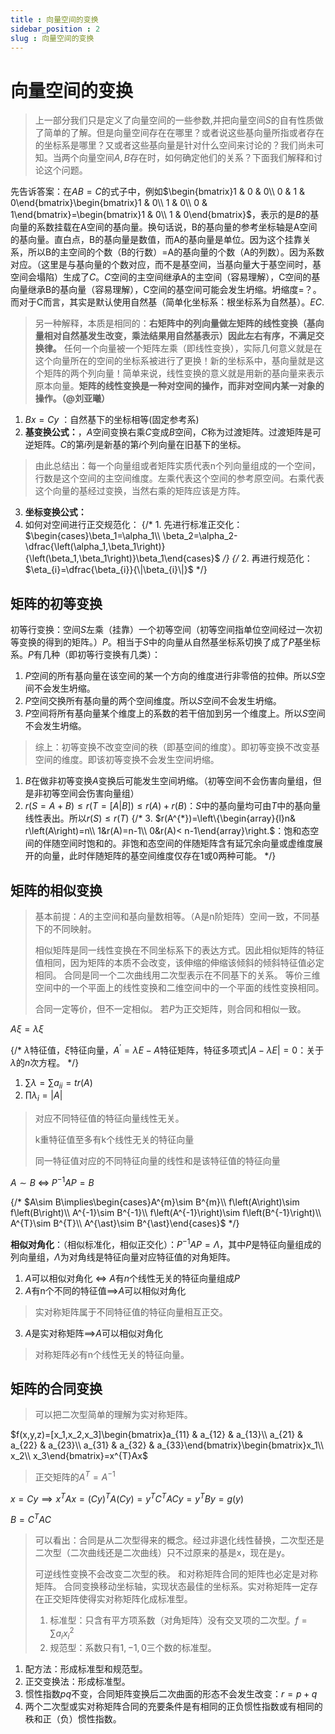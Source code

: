 ```yaml
---
title : 向量空间的变换
sidebar_position : 2
slug : 向量空间的变换
---
```

# 向量空间的变换

> 上一部分我们只是定义了向量空间的一些参数,并把向量空间$S$的自有性质做了简单的了解。但是向量空间存在在哪里？或者说这些基向量所指或者存在的坐标系是哪里？又或者这些基向量是针对什么空间来讨论的？我们尚未可知。当两个向量空间$A,B$存在时，如何确定他们的关系？下面我们解释和讨论这个问题。


先告诉答案：在$AB=C$的式子中，例如$\begin{bmatrix}1 & 0 & 0\\ 0 & 1 & 0\end{bmatrix}\begin{bmatrix}1 & 0\\ 1 & 0\\ 0 & 1\end{bmatrix}=\begin{bmatrix}1 & 0\\ 1 & 0\end{bmatrix}$，表示的是$B$的基向量的系数挂载在A空间的基向量。换句话说，B的基向量的参考坐标轴是A空间的基向量。直白点，B的基向量是数值，而A的基向量是单位。因为这个挂靠关系，所以B的主空间的个数（B的行数）=A的基向量的个数（A的列数）。因为系数对应。（这里是与基向量的个数对应，而不是基空间，当基向量大于基空间时，基空间会塌陷）生成了$C$。$C$空间的主空间继承A的主空间（容易理解），C空间的基向量继承B的基向量（容易理解），C空间的基空间可能会发生坍缩。坍缩度=？。而对于C而言，其实是默认使用自然基（简单化坐标系：根坐标系为自然基）。$EC.$

> 另一种解释，本质是相同的：**右矩阵中的列向量做左矩阵的线性变换（基向量相对自然基发生改变，乘法结果用自然基表示）因此左右有序，不满足交换律。** 任何一个向量被一个矩阵左乘（即线性变换），实际几何意义就是在这个向量所在的空间的坐标系被进行了更换！新的坐标系中，基向量就是这个矩阵的两个列向量！简单来说，线性变换的意义就是用新的基向量来表示原本向量。**矩阵的线性变换是一种对空间的操作，而非对空间内某一对象的操作。（@刘亚曦）**


1.  $Bx = Cy$ ：自然基下的坐标相等(固定参考系) 
2.  **基变换公式：**，$A$空间变换右乘$C$变成$B$空间，$C$称为过渡矩阵。过渡矩阵是可逆矩阵。$C$的第$i$列是新基的第$i$个列向量在旧基下的坐标。 
> 由此总结出：每一个向量组或者矩阵实质代表n个列向量组成的一个空间，行数是这个空间的主空间维度。左乘代表这个空间的参考原空间。右乘代表这个向量的基经过变换，当然右乘的矩阵应该是方阵。

 

3.  **坐标变换公式：** 
4.  如何对空间进行正交规范化： 
   {/* 1. 先进行标准正交化：$\begin{cases}\beta_1=\alpha_1\\ \beta_2=\alpha_2-\dfrac{\left(\alpha_1,\beta_1\right)}{\left(\beta_1,\beta_1\right)}\beta_1\end{cases}$ */}
   {/* 2. 再进行规范化：$\eta_{i}=\dfrac{\beta_{i}}{\|\beta_{i}\|}$ */}


## 矩阵的初等变换

初等行变换：空间$S$左乘（挂靠）一个初等空间（初等空间指单位空间经过一次初等变换的得到的矩阵。）$P$。相当于$S$中的向量从自然基坐标系切换了成了$P$基坐标系。$P$有几种（即初等行变换有几类）：

1. $P$空间的所有基向量在该空间的某一个方向的维度进行非零倍的拉伸。所以$S$空间不会发生坍缩。
2. $P$空间交换所有基向量的两个空间维度。所以$S$空间不会发生坍缩。
3. $P$空间将所有基向量某个维度上的系数的若干倍加到另一个维度上。所以$S$空间不会发生坍缩。

> 综上：初等变换不改变空间的秩（即基空间的维度）。即初等变换不改变基空间的维度。即该初等变换不会发生空间坍缩。


1.  $B$在做非初等变换$A$变换后可能发生空间坍缩。（初等空间不会伤害向量组，但是非初等空间会伤害向量组）
2. $r(S=A+B)\le r(T=[A|B])\le r(A)+r(B)$：$S$中的基向量均可由$T$中的基向量线性表出。所以$r(S)\le r(T)$
{/* 3. $r(A^{*})=\left\{\begin{array}{l}n& r\left(A\right)=n\\ 1&r(A)=n-1\\ 0&r(A)< n-1\end{array}\right.$：饱和态空间的伴随空间时饱和的。非饱和态空间的伴随矩阵含有延冗余向量或虚维度展开的向量，此时伴随矩阵的基空间维度仅存在1或0两种可能。 */}

## 矩阵的相似变换

> 基本前提：$A$的主空间和基向量数相等。（A是n阶矩阵）空间一致，不同基下的不同映射。
>  
> 相似矩阵是同一线性变换在不同坐标系下的表达方式。因此相似矩阵的特征值相同，因为矩阵的本质不会改变，该伸缩的伸缩该倾斜的倾斜特征值必定相同。 合同是同一个二次曲线用二次型表示在不同基下的关系。 等价三维空间中的一个平面上的线性变换和二维空间中的一个平面的线性变换相同。
>  
> 合同一定等价，但不一定相似。 若$P$为正交矩阵，则合同和相似一致。


$A\xi=\lambda\xi$

{/* $\lambda$特征值，$\xi$特征向量，$A^{\prime}=\lambda E-A$特征矩阵，特征多项式$|A-\lambda E|=0$：关于$\lambda$的$n$次方程。 */}

1. $\sum \lambda =\sum a_{ii}=tr(A)$
2. $\prod \lambda_i=|A|$

> 对应不同特征值的特征向量线性无关。
>  
> k重特征值至多有k个线性无关的特征向量
>  
> 同一特征值对应的不同特征向量的线性和是该特征值的特征向量


$A\sim B\;\iff\;P^{-1}AP=B$

{/* $A\sim B\implies\begin{cases}A^{m}\sim B^{m}\\ f\left(A\right)\sim f\left(B\right)\\ A^{-1}\sim B^{-1}\\ f\left(A^{-1}\right)\sim f\left(B^{-1}\right)\\ A^{T}\sim B^{T}\\ A^{\ast}\sim B^{\ast}\end{cases}$ */}

**相似对角化**：（相似标准化，相似正交化）：$P^{-1}AP=\Lambda$，其中$P$是特征向量组成的列向量组，$\Lambda$为对角线是特征向量对应特征值的对角矩阵。

1.  $A$可以相似对角化 $\iff$ $A$有$n$个线性无关的特征向量组成$P$ 
2.  $A$有n个不同的特征值$\implies$$A$可以相似对角化 
> 实对称矩阵属于不同特征值的特征向量相互正交。

 

3.  $A$是实对称矩阵$\implies$$A$可以相似对角化 
> 对称矩阵必有n个线性无关的特征向量。

 

## 矩阵的合同变换

> 可以把二次型简单的理解为实对称矩阵。


$f(x,y,z)=[x_1,x_2,x_3]\begin{bmatrix}a_{11} & a_{12} & a_{13}\\ a_{21} & a_{22} & a_{23}\\ a_{31} & a_{32} & a_{33}\end{bmatrix}\begin{bmatrix}x_1\\ x_2\\ x_3\end{bmatrix}=x^{T}Ax$

> 正交矩阵的$A^T=A^{-1}$


$x=Cy\implies x^TAx=(Cy)^TA(Cy)=y^TC^TACy=y^TBy=g(y)$

$B=C^TAC$

> 可以看出：合同是从二次型得来的概念。经过非退化线性替换，二次型还是二次型（二次曲线还是二次曲线）只不过原来的基是x，现在是y。
>  
> 可逆线性变换不会改变二次型的秩。 和对称矩阵合同的矩阵也必定是对称矩阵。 合同变换移动坐标轴，实现状态最佳的坐标系。实对称矩阵一定存在正交矩阵使得实对称矩阵化成标准型。
>  
> 1. 标准型：只含有平方项系数（对角矩阵）没有交叉项的二次型。$f=\sum a_ix_i^2$
> 2. 规范型：系数只有$1,-1,0$三个数的标准型。

1. 配方法：形成标准型和规范型。
2. 正交变换法：形成标准型。
3. 惯性指数$p q$不变，合同矩阵变换后二次曲面的形态不会发生改变：$r=p+q$
4. 两个二次型或实对称矩阵合同的充要条件是有相同的正负惯性指数或有相同的秩和正（负）惯性指数。
